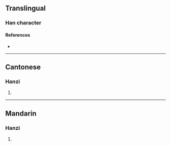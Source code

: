 {{character info/new}}
==Translingual==

===Han character===
{{Han char|rn=75|rad=木|as=12|sn=16|four=45933|canj=DJIP|ids=⿰木惠}}

====References====
* {{Han ref|kx=0554.070|dkj=15560|dj=0942.190|hdz=21289.010|uh=6A5E|ud=27230|bh=E9D8|bd=59864}}

----

==Cantonese==

===Hanzi===
{{yue-hanzi|jyut=[[wai6]]|y=wai6}}

# {{rfdef|yue|sort=木12}}

----

==Mandarin==

===Hanzi===
{{cmn-hanzi|pin=[[huì]] ([[hui4]])|wg=hui<sup>4</sup>}}

# {{rfdef|cmn|sort=木12}}